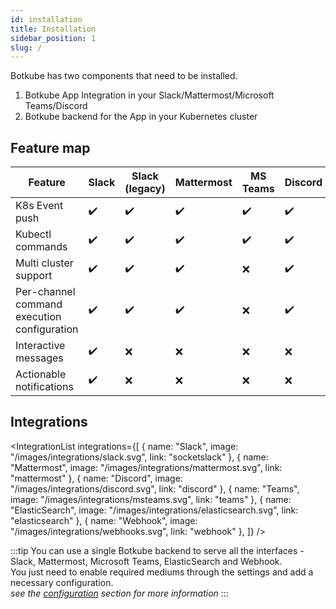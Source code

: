 ```yaml
---
id: installation
title: Installation
sidebar_position: 1
slug: /
---
```



Botkube has two components that need to be installed.

1. Botkube App Integration in your Slack/Mattermost/Microsoft Teams/Discord
2. Botkube backend for the App in your Kubernetes cluster

## Feature map

| Feature                                     | Slack              | Slack (legacy)     | Mattermost         | MS Teams           | Discord            | Elastic Search     | Webhook            |
| ------------------------------------------- | ------------------ | ------------------ | ------------------ | ------------------ | ------------------ | ------------------ | ------------------ |
| K8s Event push                              | :heavy_check_mark: | :heavy_check_mark: | :heavy_check_mark: | :heavy_check_mark: | :heavy_check_mark: | :heavy_check_mark: | :heavy_check_mark: |
| Kubectl commands                            | :heavy_check_mark: | :heavy_check_mark: | :heavy_check_mark: | :heavy_check_mark: | :heavy_check_mark: | NA                 | NA                 |
| Multi cluster support                       | :heavy_check_mark: | :heavy_check_mark: | :heavy_check_mark: | :x:                | :heavy_check_mark: | :heavy_check_mark: | :heavy_check_mark: |
| Per-channel command execution configuration | :heavy_check_mark: | :heavy_check_mark: | :heavy_check_mark: | :x:                | :heavy_check_mark: | NA                 | NA                 |
| Interactive messages                        | :heavy_check_mark: | :x:                | :x:                | :x:                | :x:                | NA                 | NA                 |
| Actionable notifications                    | :heavy_check_mark: | :x:                | :x:                | :x:                | :x:                | NA                 | NA                 |

## Integrations

<IntegrationList
  integrations={[
    { name: "Slack", image: "/images/integrations/slack.svg", link: "socketslack" },
    { name: "Mattermost", image: "/images/integrations/mattermost.svg", link: "mattermost" },
    { name: "Discord", image: "/images/integrations/discord.svg", link: "discord" },
    { name: "Teams", image: "/images/integrations/msteams.svg", link: "teams" },
    { name: "ElasticSearch", image: "/images/integrations/elasticsearch.svg", link: "elasticsearch" },
    { name: "Webhook", image: "/images/integrations/webhooks.svg", link: "webhook" },
  ]}
/>

:::tip
You can use a single Botkube backend to serve all the interfaces - Slack, Mattermost, Microsoft Teams, ElasticSearch and Webhook. <br/>
You just need to enable required mediums through the settings and add a necessary configuration.<br/>
_see the [configuration](../configuration) section for more information_
:::
